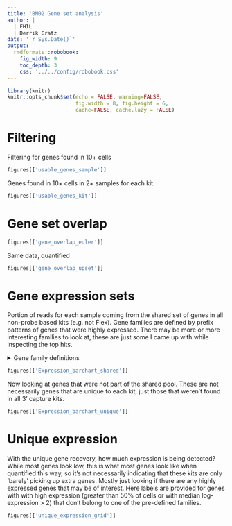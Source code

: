```yaml
---
title: 'BM02 Gene set analysis'
author: |
  | FHIL
  | Derrik Gratz
date: '`r Sys.Date()`'
output: 
  rmdformats::robobook:
    fig_width: 9
    toc_depth: 3
    css: '../../config/robobook.css'
---
```


```r
library(knitr)
knitr::opts_chunk$set(echo = FALSE, warning=FALSE,
                      fig.width = 8, fig.height = 6,
                      cache=FALSE, cache.lazy = FALSE) 
```

# Filtering

Filtering for genes found in 10+ cells

```r
figures[['usable_genes_sample']]
```

Genes found in 10+ cells in 2+ samples for each kit. 

```r
figures[['usable_genes_kit']]
```

# Gene set overlap

```r
figures[['gene_overlap_euler']]
```

Same data, quantified

```r
figures[['gene_overlap_upset']]
```

# Gene expression sets

Portion of reads for each sample coming from the shared set of genes in all non-probe based kits (e.g. not Flex). 
Gene families are defined by prefix patterns of genes that were highly expressed. There may be more or more interesting
families to look at, these are just some I came up with while inspecting the top hits.

<details><summary>Gene family definitions</summary>

```r
gene_families
```

</details>

```r
figures[['Expression_barchart_shared']]
```

Now looking at genes that were not part of the shared pool. These are not necessarily genes that are unique to each
kit, just those that weren't found in all 3' capture kits. 

```r
figures[['Expression_barchart_unique']]
```

# Unique expression 

With the unique gene recovery, how much expression is being detected? While most genes look low, this is what most genes look like when quantified this way, so it's not necessarily indicating that these kits are only 'barely' picking up extra genes. Mostly just looking if 
there are any highly expressed genes that may be of interest. Here labels are provided for genes with with high expression (greater than
50% of cells or with median log-expression > 2) that don't belong to one of the pre-defined families. 

```r
figures[['unique_expression_grid']]
```

